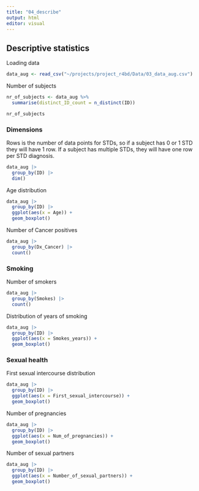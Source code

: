```yaml
---
title: "04_describe"
output: html
editor: visual
---
```


## Descriptive statistics

Loading data
```r
data_aug <- read_csv("~/projects/project_r4bd/Data/03_data_aug.csv")
```
Number of subjects
```r
nr_of_subjects <- data_aug %>%
  summarise(distinct_ID_count = n_distinct(ID))

nr_of_subjects
```

### Dimensions
Rows is the number of data points for STDs, so if a subject has 0 or 1 STD they will have 1 row. If a subject has multiple STDs, they will have one row per STD diagnosis.

```r
data_aug |> 
  group_by(ID) |> 
  dim()
```

Age distribution
```r
data_aug |> 
  group_by(ID) |> 
  ggplot(aes(x = Age)) + 
  geom_boxplot()
```

Number of Cancer positives
```r
data_aug |> 
  group_by(Dx_Cancer) |> 
  count()
```

### Smoking
Number of smokers
```r
data_aug |> 
  group_by(Smokes) |> 
  count()
```

Distribution of years of smoking
```r
data_aug |> 
  group_by(ID) |> 
  ggplot(aes(x = Smokes_years)) + 
  geom_boxplot()
```
### Sexual health
First sexual intercourse distribution
```r
data_aug |> 
  group_by(ID) |> 
  ggplot(aes(x = First_sexual_intercourse)) + 
  geom_boxplot()
```
Number of pregnancies
```r
data_aug |> 
  group_by(ID) |> 
  ggplot(aes(x = Num_of_pregnancies)) + 
  geom_boxplot()
```

Number of sexual partners
```r
data_aug |> 
  group_by(ID) |> 
  ggplot(aes(x = Number_of_sexual_partners)) + 
  geom_boxplot()
```

